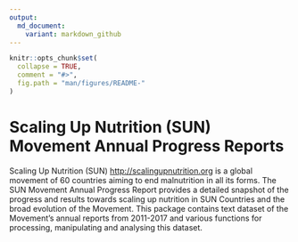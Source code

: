 ```yaml
---
output:
  md_document:
    variant: markdown_github
---
```


<!-- README.md is generated from README.Rmd. Please edit that file -->

```r
knitr::opts_chunk$set(
  collapse = TRUE,
  comment = "#>",
  fig.path = "man/figures/README-"
)
```

# Scaling Up Nutrition (SUN) Movement Annual Progress Reports

Scaling Up Nutrition (SUN) <http://scalingupnutrition.org> is a global movement 
of 60 countries aiming to end malnutrition in all its forms. The SUN Movement Annual 
Progress Report provides a detailed snapshot of the progress and results towards 
scaling up nutrition in SUN Countries and the broad evolution of the Movement. 
This package contains text dataset of the Movement's annual reports from 2011-2017 
and various functions for processing, manipulating and analysing this dataset.



